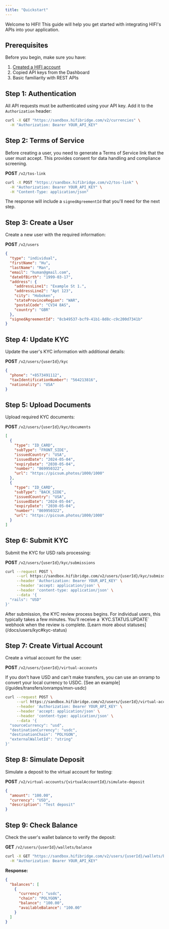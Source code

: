```yaml
---
title: "Quickstart"
---
```


Welcome to HIFI! This guide will help you get started with integrating HIFI's APIs into your application.

## Prerequisites

Before you begin, make sure you have:

1. [Created a HIFI account](https://dashboard.hifibridge.com/login?request_access=true)
2. Copied API keys from the Dashboard
3. Basic familiarity with REST APIs

## Step 1: Authentication

All API requests must be authenticated using your API key. Add it to the `Authorization` header:

```bash
curl -X GET "https://sandbox.hifibridge.com/v2/currencies" \
  -H "Authorization: Bearer YOUR_API_KEY"
```

## Step 2: Terms of Service

Before creating a user, you need to generate a Terms of Service link that the user must accept. This provides consent for data handling and compliance screening.

**POST** `/v2/tos-link`

```bash
curl -X POST "https://sandbox.hifibridge.com/v2/tos-link" \
  -H "Authorization: Bearer YOUR_API_KEY" \
  -H "Content-Type: application/json"
```

The response will include a `signedAgreementId` that you'll need for the next step.

## Step 3: Create a User

Create a new user with the required information:

**POST** `/v2/users`

```json
{
  "type": "individual",
  "firstName": "Hu",
  "lastName": "Man",
  "email": "human@gmail.com",
  "dateOfBirth": "1999-03-17",
  "address": {
    "addressLine1": "Example St 1.",
    "addressLine2": "Apt 123",
    "city": "Hoboken",
    "stateProvinceRegion": "WAR",
    "postalCode": "CV34 8AS",
    "country": "GBR"
  },
  "signedAgreementId": "8cb49537-bcf9-41b1-8d8c-c9c200d7341b"
}
```

## Step 4: Update KYC

Update the user's KYC information with additional details:

**POST** `/v2/users/{userId}/kyc`

```json
{
  "phone": "+8573491112",
  "taxIdentificationNumber": "564213816",
  "nationality": "USA"
}
```

## Step 5: Upload Documents

Upload required KYC documents:

**POST** `/v2/users/{userId}/kyc/documents`

```json
[
  {
    "type": "ID_CARD",
    "subType": "FRONT_SIDE",
    "issuedCountry": "USA",
    "issuedDate": "2024-05-04",
    "expiryDate": "2030-05-04",
    "number": "869950322",
    "url": "https://picsum.photos/1000/1000"
  },
  {
    "type": "ID_CARD",
    "subType": "BACK_SIDE",
    "issuedCountry": "USA",
    "issuedDate": "2024-05-04",
    "expiryDate": "2030-05-04",
    "number": "869950322",
    "url": "https://picsum.photos/1000/1000"
  }
]
```

## Step 6: Submit KYC

Submit the KYC for USD rails processing:

**POST** `/v2/users/{userId}/kyc/submissions`

```bash
curl --request POST \
     --url https://sandbox.hifibridge.com/v2/users/{userId}/kyc/submissions \
     --header 'Authorization: Bearer YOUR_API_KEY' \
     --header 'accept: application/json' \
     --header 'content-type: application/json' \
     --data '{
  "rails": "USD"
}'
```

<Note>
  After submission, the KYC review process begins. For individual users, this
  typically takes a few minutes. You'll receive a `KYC.STATUS.UPDATE` webhook
  when the review is complete. [Learn more about
  statuses](/docs/users/kyc#kyc-status)
</Note>

## Step 7: Create Virtual Account

Create a virtual account for the user:

**POST** `/v2/users/{userId}/virtual-accounts`

<Note>
  If you don't have USD and can't make transfers, you can use an onramp to
  convert your local currency to USDC. [See an
  example](/guides/transfers/onramps/mxn-usdc)
</Note>

```bash
curl --request POST \
     --url https://sandbox.hifibridge.com/v2/users/{userId}/virtual-accounts \
     --header 'Authorization: Bearer YOUR_API_KEY' \
     --header 'accept: application/json' \
     --header 'content-type: application/json' \
     --data '{
  "sourceCurrency": "usd",
  "destinationCurrency": "usdc",
  "destinationChain": "POLYGON",
  "externalWalletId": "string"
}'
```

## Step 8: Simulate Deposit

Simulate a deposit to the virtual account for testing:

**POST** `/v2/virtual-accounts/{virtualAccountId}/simulate-deposit`

```json
{
  "amount": "100.00",
  "currency": "USD",
  "description": "Test deposit"
}
```

## Step 9: Check Balance

Check the user's wallet balance to verify the deposit:

**GET** `/v2/users/{userId}/wallets/balance`

```bash
curl -X GET "https://sandbox.hifibridge.com/v2/users/{userId}/wallets/balance" \
  -H "Authorization: Bearer YOUR_API_KEY"
```

**Response:**

```json
{
  "balances": [
    {
      "currency": "usdc",
      "chain": "POLYGON",
      "balance": "100.00",
      "availableBalance": "100.00"
    }
  ]
}
```
